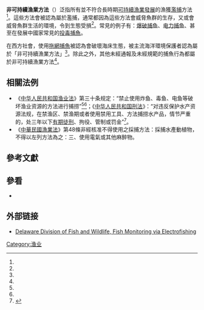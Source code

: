 '''非可持續漁業方法'''（{{lang-en|'''Unsustainable fishing methods'''}}）泛指所有並不符合長時期[[可持續漁業發展|可持續漁業發展]]的漁獲[[过度捕捞|濫捕]]方法<ref name="greenpeace" />。這些方法會被認為屬於濫捕，通常都因為這些方法會威脅魚群的生存，又或會威脅魚群生活的環境，令到生態受損<ref name="bull" />。常見的例子有：[[爆破捕鱼|爆破捕鱼]]、[[电力捕鱼|电力捕鱼]]、甚至在發展中國家常見的[[投毒捕魚|投毒捕魚]]。

在西方社會，使用[[拖網捕魚|拖網捕魚]]被認為會破壞海床生態，被主流海洋環境保護者認為屬於「非可持續漁業方法」<ref name="bbc" />。除此之外，其他未經通報及未經規範的捕魚行為都屬於非可持續漁業方法<ref name="greenpeace" />。

==相關法例==
*《[[中华人民共和国渔业法|中华人民共和国渔业法]]》第三十条规定：“禁止使用炸鱼、毒鱼、电鱼等破坏渔业资源的方法进行捕捞”<ref name="fish" /><ref name="bee" />；《[[中华人民共和国刑法|中华人民共和国刑法]]》：“对违反保护水产资源法规，在禁渔区、禁渔期或者使用禁用工具、方法捕捞水产品，情节严重的，处三年以下[[有期徒刑|有期徒刑]]、拘役、管制或罚金”<ref name="mao" >{{cite web |url=http://www.xsnet.cn/xs/sh/2009/6/8/904243.shtml |title=电力捕鱼屡禁不止 |accessdate=2009 |publisher=萧山网 |work= |language=zh-hans |archive-date=2016-11-16 |archive-url=https://web.archive.org/web/20161116020631/http://www.xsnet.cn/xs/sh/2009/6/8/904243.shtml |dead-url=no }}</ref>。
*《[[中華民國漁業法|中華民國漁業法]]》第48條非經核准不得使用之採捕方法：採捕水產動植物，不得以左列方法為之：三、使用電氣或其他麻醉物。

==參考文獻==
{{Reflist |refs=
<ref name="bbc">{{cite news |url=http://news.bbc.co.uk/2/hi/science/nature/3719590.stm |publisher=[[BBC新聞|BBC新聞]]: Science/Nature |title=Deep-sea trawling's 'great harm' |first=Richard |last=Black |date=2004-10-06 |language=en }}</ref>
<ref name="bee">{{cite web |url=http://www.qingdaonews.com/gb/content/2011-11/10/content_9003741.htm |title=浙江渔船来山东青岛捕鱼，所经之处鱼类灭绝 |accessdate=2011 |publisher=青岛新闻网 |work= |language=zh-hans}}</ref>
<ref name="bull">{{cite web |url=http://news.sohu.com/20050314/n224671457.shtml |title=电网捕鱼、殃及子孙 |accessdate=2005 |publisher=搜狐网 |work= |language=zh-hans}}</ref>
<ref name="fish">{{cite web |url=http://cj.t56.net/html/2012/rdpl_0306/7971.html |title=电网捕鱼为何屡禁不止？ |accessdate=2012 |publisher=泰州网 |work= |language=zh-hans |archive-url=https://web.archive.org/web/20160304201111/http://cj.t56.net/html/2012/rdpl_0306/7971.html |archive-date=2016-03-04 |dead-url=yes }}</ref>
<ref name="greenpeace">{{cite web |url=http://www.greenpeace.org/hk/campaigns/oceans/solutions/sustainable-fishery/ |title=推廣可持續漁業發展 |publisher=[[綠色和平|綠色和平]]香港網站|date=2010-12-16 |accessdate=2016-11-15 |language=zh-hant }}</ref>
}}

==參看==
*{{le|漁業對環境的影響|Environmental impact of fishing}}

== 外部链接 ==
* [http://www.fw.delaware.gov/Fisheries/Documents/electrofish.pdf Delaware Division of Fish and Wildlife, Fish Monitoring via Electrofishing] {{Wayback|url=http://www.fw.delaware.gov/Fisheries/Documents/electrofish.pdf |date=20110221154733 }}

{{捕鱼}}
{{渔业}}

[[Category:渔业|Category:渔业]]